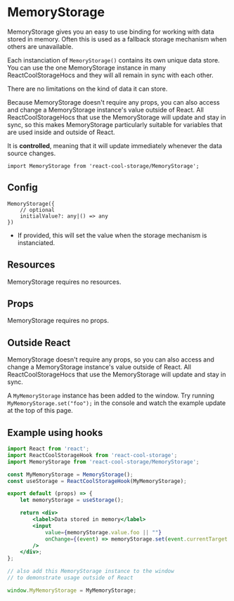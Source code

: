 
# MemoryStorage

<MemoryStorageExample />

MemoryStorage gives you an easy to use binding for working with data stored in memory. Often this is used as a fallback storage mechanism when others are unavailable.

Each instanciation of `MemoryStorage()` contains its own unique data store. You can use the one MemoryStorage instance in many ReactCoolStorageHocs and they will all remain in sync with each other.

There are no limitations on the kind of data it can store.

Because MemoryStorage doesn't require any props, you can also access and change a MemoryStorage instance's value outside of React. All ReactCoolStorageHocs that use the MemoryStorage will update and stay in sync, so this makes MemoryStorage particularly suitable for variables that are used inside and outside of React.

It is **controlled**, meaning that it will update immediately whenever the data source changes.

```flow
import MemoryStorage from 'react-cool-storage/MemoryStorage';
```

## Config

```flow
MemoryStorage({
    // optional
    initialValue?: any|() => any
})
```

* <Param name="initialValue" type="any|() => any" optional />
  If provided, this will set the value when the storage mechanism is instanciated.

## Resources

MemoryStorage requires no resources.

## Props

MemoryStorage requires no props.

## Outside React

MemoryStorage doesn't require any props, so you can also access and change a MemoryStorage instance's value outside of React. All ReactCoolStorageHocs that use the MemoryStorage will update and stay in sync.

A `MyMemoryStorage` instance has been added to the window. Try running `MyMemoryStorage.set("foo");` in the console and watch the example update at the top of this page.

## Example using hooks

```jsx
import React from 'react';
import ReactCoolStorageHook from 'react-cool-storage';
import MemoryStorage from 'react-cool-storage/MemoryStorage';

const MyMemoryStorage = MemoryStorage();
const useStorage = ReactCoolStorageHook(MyMemoryStorage);

export default (props) => {
    let memoryStorage = useStorage();

    return <div>
        <label>Data stored in memory</label>
        <input
            value={memoryStorage.value.foo || ""}
            onChange={(event) => memoryStorage.set(event.currentTarget.value)}
        />
    </div>;
};

// also add this MemoryStorage instance to the window
// to demonstrate usage outside of React

window.MyMemoryStorage = MyMemoryStorage;
```
